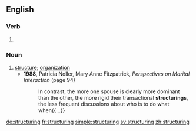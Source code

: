 ==English==

===Verb===
{{head|en}}

# {{present participle of|structure}}

===Noun===
{{en-noun}}

# [[structure]]; [[organization]]
#* '''1988''', Patricia Noller, ‎Mary Anne Fitzpatrick, ''Perspectives on Marital Interaction'' (page 94)
#*: In contrast, the more one spouse is clearly more dominant than the other, the more rigid their transactional '''structurings''', the less frequent discussions about who is to do what when{{...}}

[[de:structuring]]
[[fr:structuring]]
[[simple:structuring]]
[[sv:structuring]]
[[zh:structuring]]